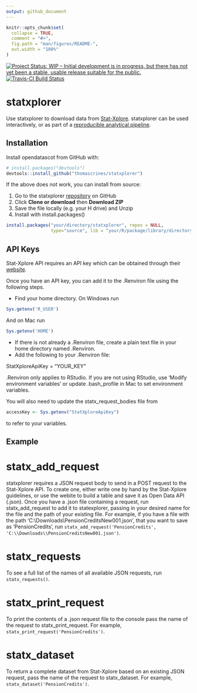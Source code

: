 ```yaml
---
output: github_document
---
```


<!-- README.md is generated from README.Rmd. Please edit that file -->

```r
knitr::opts_chunk$set(
  collapse = TRUE,
  comment = "#>",
  fig.path = "man/figures/README-",
  out.width = "100%"
)
```
[![Project Status: WIP – Initial development is in progress, but there has not yet been a stable, usable release suitable for the public.](https://www.repostatus.org/badges/latest/wip.svg)](https://www.repostatus.org/#wip) [![Travis-CI Build Status](https://travis-ci.com/thomascrines/statxplorer.svg?branch=master)](https://travis-ci.com/thomascrines/statxplorer) 

# statxplorer

Use statxplorer to download data from [Stat-Xplore](https://stat-xplore.dwp.gov.uk/webapi/jsf/login.xhtml). statxplorer can be used interactively, or as part of a [reproducible analytical pipeline](https://ukgovdatascience.github.io/rap_companion/).

## Installation

Install opendatascot from GitHub with:

```r
# install.packages("devtools")
devtools::install_github("thomascrines/statxplorer")
```

If the above does not work, you can install from source:

1. Go to the statxplorer [repository](https://github.com/thomascrines/statxplorer) on GitHub
1. Click **Clone or download** then **Download ZIP**
1. Save the file locally (e.g. your H drive) and Unzip
1. Install with install.packages()

```r
install.packages("your/directory/statxplorer", repos = NULL,
                 type="source", lib = "your/R/package/library/directory")
```

API Keys
-----

Stat-Xplore API requires an API key which can be obtained through their [website](https://stat-xplore.dwp.gov.uk/webapi/online-help/Open-Data-API.html).

Once you have an API key, you can add it to the .Renviron file using the following steps.

* Find your home directory. On Windows run
```r
Sys.getenv('R_USER')
```
And on Mac run
```r
Sys.getenv('HOME')
```
* If there is not already a .Renviron file, create a plain text file in your home directory named .Renviron.
* Add the following to your .Renviron file: 

StatXploreApiKey = "YOUR_KEY"

.Renviron only applies to RStudio. If you are not using RStudio, use 'Modify environment variables' or update .bash_profile in Mac to set environment variables.

You will also need to update the statx_request_bodies file from 
```r
accessKey <- Sys.getenv("StatXploreApiKey")
```
to refer to your variables.

## Example

# statx_add_request

statxplorer requires a JSON request body to send in a POST request to the Stat-Xplore API. To create one, either write one by hand by the Stat-Xplore guidelines, or use the webite to build a table and save it as Open Data API (.json). Once you have a .json file containing a request, run statx_add_request to add it to statexplorer, passing in your desired name for the file and the path of your existing file. For example, if you have a file with the path 'C:\\Downloads\\PensionCreditsNew001.json', that you want to save as 'PensionCredits', run `statx_add_request('PensionCredits', 'C:\\Downloads\\PensionCreditsNew001.json')`.

# statx_requests

To see a full list of the names of all available JSON requests, run `statx_requests()`.

# statx_print_request

To print the contents of a .json request file to the console pass the name of the request to statx_print_request. For example, `statx_print_request('PensionCredits')`.

# statx_dataset

To return a complete dataset from Stat-Xplore based on an existing JSON request, pass the name of the request to statx_dataset. For example, `statx_dataset('PensionCredits')`.
